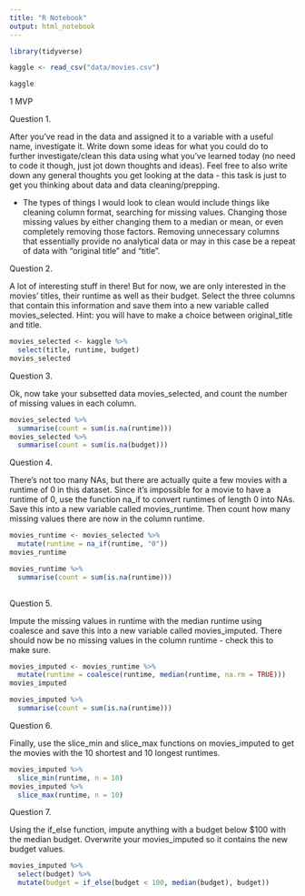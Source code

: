 ```yaml
---
title: "R Notebook"
output: html_notebook
---
```


```r
library(tidyverse)
```

```r
kaggle <- read_csv("data/movies.csv")
```

```r
kaggle
```


1 MVP

Question 1.

After you’ve read in the data and assigned it to a variable with a useful name, investigate it. Write down some ideas for what you could do to further investigate/clean this data using what you’ve learned today (no need to code it though, just jot down thoughts and ideas). Feel free to also write down any general thoughts you get looking at the data - this task is just to get you thinking about data and data cleaning/prepping.


* The types of things I would look to clean would include things like cleaning column format, searching for missing values. Changing those missing values by either changing them to a median or mean, or even completely removing those factors. Removing unnecessary columns that essentially provide no analytical data or may in this case be a repeat of data with "original title" and "title". 


Question 2.

A lot of interesting stuff in there! But for now, we are only interested in the movies’ titles, their runtime as well as their budget. Select the three columns that contain this information and save them into a new variable called movies_selected. Hint: you will have to make a choice between original_title and title.

```r
movies_selected <- kaggle %>%
  select(title, runtime, budget)
movies_selected
```


Question 3.

Ok, now take your subsetted data movies_selected, and count the number of missing values in each column.

```r
movies_selected %>%
  summarise(count = sum(is.na(runtime)))
movies_selected %>%
  summarise(count = sum(is.na(budget)))
```


Question 4.

There’s not too many NAs, but there are actually quite a few movies with a runtime of 0 in this dataset. Since it’s impossible for a movie to have a runtime of 0, use the function na_if to convert runtimes of length 0 into NAs. Save this into a new variable called movies_runtime. Then count how many missing values there are now in the column runtime.

```r
movies_runtime <- movies_selected %>%
  mutate(runtime = na_if(runtime, "0"))
movies_runtime

```
```r
movies_runtime %>%
  summarise(count = sum(is.na(runtime)))
  
```


Question 5.

Impute the missing values in runtime with the median runtime using coalesce and save this into a new variable called movies_imputed. There should now be no missing values in the column runtime - check this to make sure.

```r
movies_imputed <- movies_runtime %>%
  mutate(runtime = coalesce(runtime, median(runtime, na.rm = TRUE)))
movies_imputed
```

```r
movies_imputed %>%
  summarise(count = sum(is.na(runtime)))
```


Question 6.

Finally, use the slice_min and slice_max functions on movies_imputed to get the movies with the 10 shortest and 10 longest runtimes.

```r
movies_imputed %>%
  slice_min(runtime, n = 10)
movies_imputed %>%
  slice_max(runtime, n = 10)
```


Question 7.

Using the if_else function, impute anything with a budget below $100 with the median budget. Overwrite your movies_imputed so it contains the new budget values.

```r
movies_imputed %>%
  select(budget) %>%
  mutate(budget = if_else(budget < 100, median(budget), budget))
```


